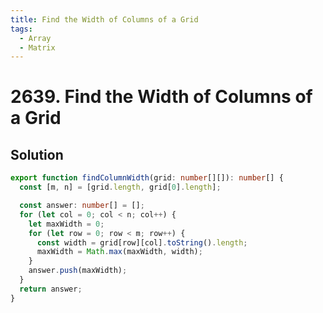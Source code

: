 ```yaml
---
title: Find the Width of Columns of a Grid
tags:
  - Array
  - Matrix
---
```


# 2639. Find the Width of Columns of a Grid

<Badges>
  <LevelBadge level="easy" />
  <TopicBadge name="Array" slug="array" />
  <TopicBadge name="Matrix" slug="matrix" />
</Badges>

## Solution

```typescript filename="solution.ts" copy
export function findColumnWidth(grid: number[][]): number[] {
  const [m, n] = [grid.length, grid[0].length];

  const answer: number[] = [];
  for (let col = 0; col < n; col++) {
    let maxWidth = 0;
    for (let row = 0; row < m; row++) {
      const width = grid[row][col].toString().length;
      maxWidth = Math.max(maxWidth, width);
    }
    answer.push(maxWidth);
  }
  return answer;
}
```

<ProblemLink
  codingSite="leetcode"
  href="https://leetcode.com/problems/find-the-width-of-columns-of-a-grid"
  title="Find the Width of Columns of a Grid"
/>
